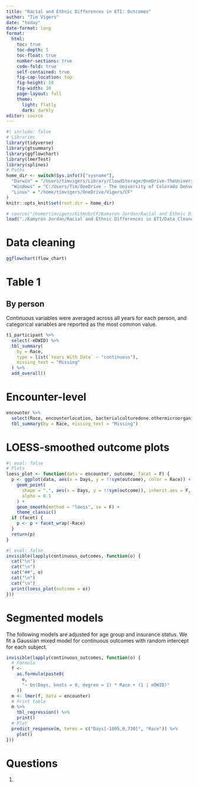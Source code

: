 ```yaml
---
title: "Racial and Ethnic Differences in ETI: Outcomes"
author: "Tim Vigers"
date: "today"
date-format: long
format:
  html:
    toc: true
    toc-depth: 5
    toc-float: true
    number-sections: true
    code-fold: true
    self-contained: true
    fig-cap-location: top
    fig-height: 10
    fig-width: 10
    page-layout: full
    theme:
      light: flatly
      dark: darkly
editor: source
---
```


```r
#| include: false
# Libraries
library(tidyverse)
library(gtsummary)
library(ggflowchart)
library(lmerTest)
library(splines)
# Paths
home_dir <- switch(Sys.info()["sysname"],
  "Darwin" = "/Users/timvigers/Library/CloudStorage/OneDrive-TheUniversityofColoradoDenver/Vigers/CF",
  "Windows" = "C:/Users/Tim/OneDrive - The University of Colorado Denver/Vigers/CF",
  "Linux" = "/home/timvigers/OneDrive/Vigers/CF"
)
knitr::opts_knit$set(root.dir = home_dir)
```

```r
# source("/home/timvigers/GitHub/CF/Kamyron Jordan/Racial and Ethnic Differences in ETI/create_outcomes_dataset.R")
load("./Kamyron Jordan/Racial and Ethnic Differences in ETI/Data_Cleaned/outcomes_dataset.RData")
```

# Data cleaning

```r
ggflowchart(flow_chart)
```

# Table 1

## By person

Continuous variables were averaged across all years for each person, and categorical variables are reported as the most common value.

```r
t1_participant %>%
  select(-eDWID) %>%
  tbl_summary(
    by = Race,
    type = list(`Years With Data` ~ "continuous"),
    missing_text = "Missing"
  ) %>%
  add_overall()
```

# Encounter-level

```r
encounter %>%
  select(Race, encounterlocation, bacterialculturedone:othermicroorganisms1) %>%
  tbl_summary(by = Race, missing_text = "Missing")
```

# LOESS-smoothed outcome plots

```r
#| eval: false
# Plots
loess_plot <- function(data = encounter, outcome, facet = F) {
  p <- ggplot(data, aes(x = Days, y = !!sym(outcome), color = Race)) +
    geom_point(
      shape = ".", aes(x = Days, y = !!sym(outcome)), inherit.aes = F,
      alpha = 0.1
    ) +
    geom_smooth(method = "loess", se = F) +
    theme_classic()
  if (facet) {
    p <- p + facet_wrap(~Race)
  }
  return(p)
}
```

```r
#| eval: false
invisible(lapply(continuous_outcomes, function(o) {
  cat("\n")
  cat("\n")
  cat("##", o)
  cat("\n")
  cat("\n")
  print(loess_plot(outcome = o))
}))
```

# Segmented models

The following models are adjusted for age group and insurance status. We fit a Gaussian mixed model for continuous outcomes with random intercept for each subject.

```r
invisible(lapply(continuous_outcomes, function(o) {
  # Formula
  f <-
    as.formula(paste0(
      o,
      "~ bs(Days, knots = 0, degree = 1) * Race + (1 | eDWID)"
    ))
  m <- lmer(f, data = encounter)
  # Print table
  m %>%
    tbl_regression() %>%
    print()
  # Plot
  predict_response(m, terms = c("Days[-1095,0,730]", "Race")) %>% 
    plot()
}))
```

# Questions

1. 
